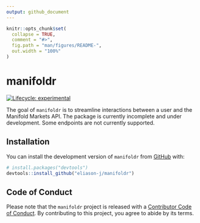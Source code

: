 ```yaml
---
output: github_document
---
```


<!-- README.md is generated from README.Rmd. Please edit that file -->

```r
knitr::opts_chunk$set(
  collapse = TRUE,
  comment = "#>",
  fig.path = "man/figures/README-",
  out.width = "100%"
)
```

# manifoldr

<!-- badges: start -->

[![Lifecycle: experimental](https://img.shields.io/badge/lifecycle-experimental-orange.svg)](https://lifecycle.r-lib.org/articles/stages.html#experimental)

<!-- badges: end -->

The goal of `manifoldr` is to streamline interactions between a user and the Manifold Markets API. The package is currently incomplete and under development. Some endpoints are not currently supported.

<!-- https://cran.r-project.org/web/packages/httr/vignettes/api-packages.html -->

## Installation

You can install the development version of `manifoldr` from [GitHub](https://github.com/) with:

``` r
# install.packages("devtools")
devtools::install_github("eliason-j/manifoldr")
```

## Code of Conduct

Please note that the `manifoldr` project is released with a [Contributor Code of Conduct](https://contributor-covenant.org/version/2/1/CODE_OF_CONDUCT.html). By contributing to this project, you agree to abide by its terms.
